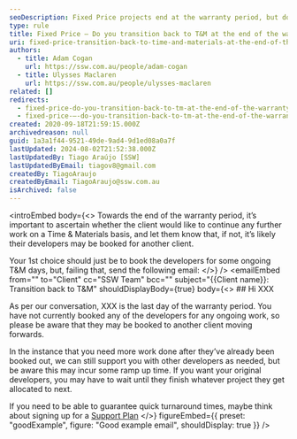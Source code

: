 ```yaml
---
seoDescription: Fixed Price projects end at the warranty period, but do you transition back to Time & Materials for ongoing work?
type: rule
title: Fixed Price – Do you transition back to T&M at the end of the warranty period?
uri: fixed-price-transition-back-to-time-and-materials-at-the-end-of-the-warranty-period
authors:
  - title: Adam Cogan
    url: https://ssw.com.au/people/adam-cogan
  - title: Ulysses Maclaren
    url: https://ssw.com.au/people/ulysses-maclaren
related: []
redirects:
  - fixed-price-do-you-transition-back-to-tm-at-the-end-of-the-warranty-period
  - fixed-price-–-do-you-transition-back-to-tm-at-the-end-of-the-warranty-period
created: 2020-09-18T21:59:15.000Z
archivedreason: null
guid: 1a3a1f44-9521-49de-9ad4-9d1ed08a0a7f
lastUpdated: 2024-08-02T21:52:38.000Z
lastUpdatedBy: Tiago Araújo [SSW]
lastUpdatedByEmail: tiagov8@gmail.com
createdBy: TiagoAraujo
createdByEmail: TiagoAraujo@ssw.com.au
isArchived: false
---
```


<introEmbed
  body={<>
Towards the end of the warranty period, it’s important to ascertain whether the client would like to continue any further work on a Time & Materials basis, and let them know that, if not, it’s likely their developers may be booked for another client.

Your 1st choice should just be to book the developers for some ongoing T&M days, but, failing that, send the following email:
  </>}
/>
<emailEmbed
  from=""
  to="Client"
  cc="SSW Team"
  bcc=""
  subject="&#123;&#123;Client name&#125;&#125;: Transition back to T&M"
  shouldDisplayBody={true}
  body={<>
    ## Hi XXX

As per our conversation, XXX is the last day of the warranty period. You have not currently booked any of the developers for any ongoing work, so please be aware that they may be booked to another client moving forwards.

In the instance that you need more work done after they’ve already been booked out, we can still support you with other developers as needed, but be aware this may incur some ramp up time. If you want your original developers, you may have to wait until they finish whatever project they get allocated to next.

If you need to be able to guarantee quick turnaround times, maybe think about signing up for a [Support Plan](https://www.ssw.com.au/consulting/support-plans)
  </>}
  figureEmbed={{
    preset: "goodExample",
    figure: "Good example email",
    shouldDisplay: true
  }}
/>
